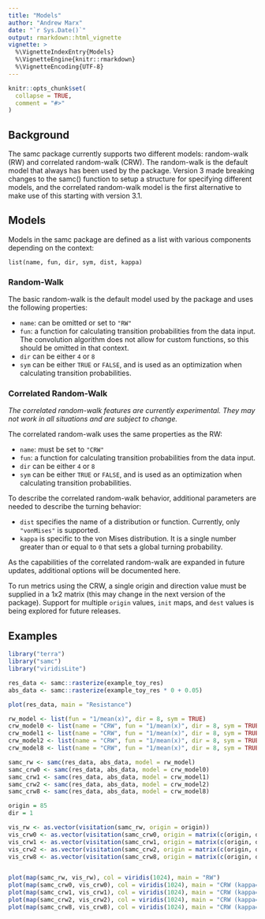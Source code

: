 ```yaml
---
title: "Models"
author: "Andrew Marx"
date: "`r Sys.Date()`"
output: rmarkdown::html_vignette
vignette: >
  %\VignetteIndexEntry{Models}
  %\VignetteEngine{knitr::rmarkdown}
  %\VignetteEncoding{UTF-8}
---
```


```r
knitr::opts_chunk$set(
  collapse = TRUE,
  comment = "#>"
)
```

## Background

The samc package currently supports two different models: random-walk (RW) and correlated random-walk (CRW). The random-walk is the default model that always has been used by the package. Version 3 made breaking changes to the samc() function to setup a structure for specifying different models, and the correlated random-walk model is the first alternative to make use of this starting with version 3.1.

## Models

Models in the samc package are defined as a list with various components depending on the context:

```
list(name, fun, dir, sym, dist, kappa)
```

### Random-Walk

The basic random-walk is the default model used by the package and uses the following properties:

- `name`: can be omitted or set to `"RW"`
- `fun`: a function for calculating transition probabilities from the data input. The convolution algorithm does not allow for custom functions, so this should be omitted in that context.
- `dir` can be either `4` or `8`
- `sym` can be either `TRUE` or `FALSE`, and is used as an optimization when calculating transition probabilities.

### Correlated Random-Walk

*The correlated random-walk features are currently experimental. They may not work in all situations and are subject to change.*

The correlated random-walk uses the same properties as the RW:

- `name`: must be set to `"CRW"`
- `fun`: a function for calculating transition probabilities from the data input.
- `dir` can be either `4` or `8`
- `sym` can be either `TRUE` or `FALSE`, and is used as an optimization when calculating transition probabilities.

To describe the correlated random-walk behavior, additional parameters are needed to describe the turning behavior:

- `dist` specifies the name of a distribution or function. Currently, only `"vonMises"` is supported.
- `kappa` is specific to the von Mises distribution. It is a single number greater than or equal to `0` that sets a global turning probability.

As the capabilities of the correlated random-walk are expanded in future updates, additional options will be documented here.

To run metrics using the CRW, a single origin and direction value must be supplied in a 1x2 matrix (this may change in the next version of the package). Support for multiple `origin` values, `init` maps, and `dest` values is being explored for future releases.

## Examples

```r
library("terra")
library("samc")
library("viridisLite")

res_data <- samc::rasterize(example_toy_res)
abs_data <- samc::rasterize(example_toy_res * 0 + 0.05)

plot(res_data, main = "Resistance")

rw_model <- list(fun = "1/mean(x)", dir = 8, sym = TRUE)
crw_model0 <- list(name = "CRW", fun = "1/mean(x)", dir = 8, sym = TRUE, dist = "vonMises", kappa = 0) # Effectively a random walk after the first step
crw_model1 <- list(name = "CRW", fun = "1/mean(x)", dir = 8, sym = TRUE, dist = "vonMises", kappa = 1) # Some bias against turning
crw_model2 <- list(name = "CRW", fun = "1/mean(x)", dir = 8, sym = TRUE, dist = "vonMises", kappa = 2) # Moderate bias against turning
crw_model8 <- list(name = "CRW", fun = "1/mean(x)", dir = 8, sym = TRUE, dist = "vonMises", kappa = 8) # Very strong bias against turning

samc_rw <- samc(res_data, abs_data, model = rw_model)
samc_crw0 <- samc(res_data, abs_data, model = crw_model0)
samc_crw1 <- samc(res_data, abs_data, model = crw_model1)
samc_crw2 <- samc(res_data, abs_data, model = crw_model2)
samc_crw8 <- samc(res_data, abs_data, model = crw_model8)

origin = 85
dir = 1

vis_rw <- as.vector(visitation(samc_rw, origin = origin))
vis_crw0 <- as.vector(visitation(samc_crw0, origin = matrix(c(origin, dir), 1)))
vis_crw1 <- as.vector(visitation(samc_crw1, origin = matrix(c(origin, dir), 1)))
vis_crw2 <- as.vector(visitation(samc_crw2, origin = matrix(c(origin, dir), 1)))
vis_crw8 <- as.vector(visitation(samc_crw8, origin = matrix(c(origin, dir), 1)))


plot(map(samc_rw, vis_rw), col = viridis(1024), main = "RW")
plot(map(samc_crw0, vis_crw0), col = viridis(1024), main = "CRW (kappa=0)")
plot(map(samc_crw1, vis_crw1), col = viridis(1024), main = "CRW (kappa=1)")
plot(map(samc_crw2, vis_crw2), col = viridis(1024), main = "CRW (kappa=2)")
plot(map(samc_crw8, vis_crw8), col = viridis(1024), main = "CRW (kappa=8)")

```
